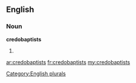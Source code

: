 ==English==

===Noun===
'''credobaptists'''

# {{plural of|[[credobaptist]]}}

[[Category:English plurals]]

[[ar:credobaptists]]
[[fr:credobaptists]]
[[my:credobaptists]]